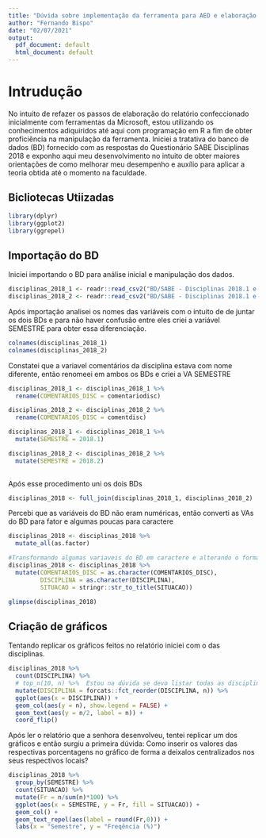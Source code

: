 ```yaml
---
title: "Dúvida sobre implementação da ferramenta para AED e elaboração de relatório"
author: "Fernando Bispo"
date: "02/07/2021"
output:
  pdf_document: default
  html_document: default
---
```


# Intrudução

No intuito de refazer os passos de elaboração do relatório confeccionado inicialmente com ferramentas da Microsoft, estou utilizando os conhecimentos adiquiridos até aqui com programação em R a fim de obter proficiência na manipulação da ferramenta. Iniciei a tratativa do banco de dados (BD) fornecido com as respostas do Questionário SABE Disciplinas 2018 e exponho aqui meu desenvolvimento no intuito de obter maiores orientações de como melhorar meu desempenho e auxílio para aplicar a teoria obtida até o momento na faculdade.

## Bicliotecas Utiizadas

```r
library(dplyr)  
library(ggplot2)  
library(ggrepel)  

```

## Importação do BD

Iniciei importando o BD para análise inicial e manipulação dos dados.

```r
disciplinas_2018_1 <- readr::read_csv2("BD/SABE - Disciplinas 2018.1 e 2018.2/disciplinas_2018_1.csv")  
disciplinas_2018_2 <- readr::read_csv2("BD/SABE - Disciplinas 2018.1 e 2018.2/disciplinas_2018_2.csv") 

```

Após importação analisei os nomes das variáveis com o intuito de de juntar os dois BDs e para não haver confusão entre eles criei a variável SEMESTRE para obter essa diferenciação.

```r
colnames(disciplinas_2018_1)
colnames(disciplinas_2018_2)
```
 Constatei que a variavel comentários da disciplina estava com nome diferente, então renomeei em ambos os BDs e criei a VA SEMESTRE
 
```r
 
disciplinas_2018_1 <- disciplinas_2018_1 %>% 
  rename(COMENTARIOS_DISC = comentariodisc)

disciplinas_2018_2 <- disciplinas_2018_2 %>% 
  rename(COMENTARIOS_DISC = comentdisc)

disciplinas_2018_1 <- disciplinas_2018_1 %>% 
  mutate(SEMESTRE = 2018.1)

disciplinas_2018_2 <- disciplinas_2018_2 %>% 
  mutate(SEMESTRE = 2018.2)
  
```
Após esse procedimento uni os dois BDs

```r
disciplinas_2018 <- full_join(disciplinas_2018_1, disciplinas_2018_2)

```

Percebi que as variáveis do BD não eram numéricas, então converti as VAs do BD para fator e algumas poucas para caractere

```r
disciplinas_2018 <- disciplinas_2018 %>% 
  mutate_all(as.factor)

#Transformando algumas variaveis do BD em caractere e alterando o formato de strings.
disciplinas_2018 <- disciplinas_2018 %>% 
  mutate(COMENTARIOS_DISC = as.character(COMENTARIOS_DISC),
         DISCIPLINA = as.character(DISCIPLINA),
         SITUACAO = stringr::str_to_title(SITUACAO))

glimpse(disciplinas_2018)

```

## Criação de gráficos
Tentando replicar os gráficos feitos no relatório iniciei com o das disciplinas.

```r
disciplinas_2018 %>%
  count(DISCIPLINA) %>%
  # top_n(10, n) %>%  Estou na dúvida se devo listar todas as disciplinas ou apenas as que possuem mais matriculados.
  mutate(DISCIPLINA = forcats::fct_reorder(DISCIPLINA, n)) %>%
  ggplot(aes(x = DISCIPLINA)) +
  geom_col(aes(y = n), show.legend = FALSE) +
  geom_text(aes(y = n/2, label = n)) +
  coord_flip()

```

Após ler o relatório que a senhora desenvolveu, tentei replicar um dos gráficos e então surgiu a primeira dúvida: Como inserir os valores das respectivas porcentagens no gráfico de forma a deixalos centralizados nos seus respectivos locais?

```r
disciplinas_2018 %>%  
  group_by(SEMESTRE) %>% 
  count(SITUACAO) %>% 
  mutate(Fr = n/sum(n)*100) %>%
  ggplot(aes(x = SEMESTRE, y = Fr, fill = SITUACAO)) +
  geom_col() +
  geom_text_repel(aes(label = round(Fr,0))) +
  labs(x = "Semestre", y = "Freqência (%)")

```



